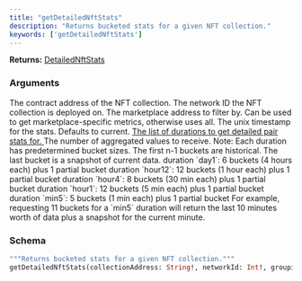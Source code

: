 ```yaml
---
title: "getDetailedNftStats"
description: "Returns bucketed stats for a given NFT collection."
keywords: ['getDetailedNftStats']
---
```


**Returns:** [DetailedNftStats](/api-reference/types/detailednftstats)

### Arguments

<ResponseField name="collectionAddress" type="String!" required>
  The contract address of the NFT collection.
</ResponseField>

<ResponseField name="networkId" type="Int!" required>
  The network ID the NFT collection is deployed on.
</ResponseField>

<ResponseField name="grouping" type="String">
  The marketplace address to filter by. Can be used to get marketplace-specific metrics, otherwise uses all.
</ResponseField>

<ResponseField name="timestamp" type="Int">
  The unix timestamp for the stats. Defaults to current.
</ResponseField>

<a href="/api-reference/types/detailednftstatsduration">
  <ResponseField name="durations" type="[DetailedNftStatsDuration]">
    The list of durations to get detailed pair stats for.
  </ResponseField>
</a>

<ResponseField name="bucketCount" type="Int">
  The number of aggregated values to receive. Note: Each duration has predetermined bucket sizes. The first n-1 buckets are historical. The last bucket is a snapshot of current data. duration `day1`: 6 buckets (4 hours each) plus 1 partial bucket duration `hour12`: 12 buckets (1 hour each) plus 1 partial bucket duration `hour4`: 8 buckets (30 min each) plus 1 partial bucket duration `hour1`: 12 buckets (5 min each) plus 1 partial bucket duration `min5`: 5 buckets (1 min each) plus 1 partial bucket For example, requesting 11 buckets for a `min5` duration will return the last 10 minutes worth of data plus a snapshot for the current minute.
</ResponseField>

### Schema


```graphql 
"""Returns bucketed stats for a given NFT collection."""
getDetailedNftStats(collectionAddress: String!, networkId: Int!, grouping: String, timestamp: Int, durations: [DetailedNftStatsDuration], bucketCount: Int): DetailedNftStats
```
